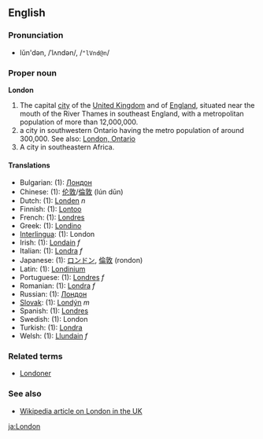 ==English==
===Pronunciation===
*lŭn'dən, /ˈlʌndən/, /<tt>"lVnd@n</tt>/

===Proper noun===
'''London'''

# The capital [[city]] of the [[United Kingdom]] and of [[England]], situated near the mouth of the River Thames in southeast England, with a metropolitan population of more than 12,000,000.
# a city in southwestern Ontario having the metro population of around 300,000. See also: [[en:London, Ontario|London, Ontario]]
# A city in southeastern Africa.

====Translations====
*Bulgarian: (1): [[Лондон]]
*Chinese: (1): [[伦敦]]/[[倫敦]] (lún dūn)
*Dutch: (1): [[Londen]] ''n''
*Finnish: (1): [[Lontoo]]
*French: (1): [[Londres]]
*Greek: (1): [[Londino]]
*[[Interlingua]]: (1): London
*Irish: (1): [[Londain]] ''f''
*Italian: (1): [[Londra]] ''f''
*Japanese: (1): [[ロンドン]], [[倫敦]] (rondon)
*Latin: (1): [[Londinium]]
*Portuguese: (1): [[Londres]] ''f''
*Romanian: (1): [[Londra]] ''f''
*Russian: (1): [[Лондон]]
*[[Slovak]]: (1): [[Londýn]] ''m''
*Spanish: (1): [[Londres]]
*Swedish: (1): London
*Turkish: (1): [[Londra]]
*Welsh: (1): [[Llundain]] ''f''

<!--===Adjective=== a noun used as a qualifier is not an adjective
'''London''' (''no [[comparative]] or [[superlative]] forms'')

# Of, from, or pertaining to London

====Translations====
*Dutch: [[Londens]], [[Londense]]
*Finnish: [[lontoolainen]]
*French: [[londinien]] ''m'', londinienne ''f'', de Londres
*Italian: [[londinese]] ''m and f'', di Londra
*Slovak: [[londýnsky]] ''m'', [[londýnska]] ''f'', [[londýnske]] ''n''
-->

===Related terms===
*[[Londoner]]

===See also===
*[[w:London|Wikipedia article on London in the UK]]
[[ja:London]]